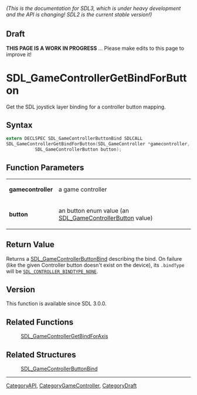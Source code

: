 ====== (This is the documentation for SDL3, which is under heavy development and the API is changing! SDL2 is the current stable version!) ======

== Draft ==

'''THIS PAGE IS A WORK IN PROGRESS''' ... Please make edits to this page to improve it!



<!-- #*^*^*^*^*See https://wiki.libsdl.org/SGFunctions for details on editing this page*^*^*^*^* -->
= SDL_GameControllerGetBindForButton =

Get the SDL joystick layer binding for a controller button mapping.

== Syntax ==

<syntaxhighlight lang='c'>
extern DECLSPEC SDL_GameControllerButtonBind SDLCALL
SDL_GameControllerGetBindForButton(SDL_GameController *gamecontroller,
           SDL_GameControllerButton button);
</syntaxhighlight>

== Function Parameters ==

{|
|'''gamecontroller'''
|a game controller
|-
|'''button'''
|an button enum value (an [[SDL_GameControllerButton]] value)
|}

== Return Value ==

Returns a [[SDL_GameControllerButtonBind]] describing the bind. On failure
(like the given Controller button doesn't exist on the device), its
<code>.bindType</code> will be
<code>[[SDL_CONTROLLER_BINDTYPE_NONE]]</code>.

== Version ==

This function is available since SDL 3.0.0.

== Related Functions ==

:[[SDL_GameControllerGetBindForAxis]]


== Related Structures ==

:[[SDL_GameControllerButtonBind]]

----
[[CategoryAPI]], [[CategoryGameController]], [[CategoryDraft]]
<!-- #See the Style Guide for instructions on editing the footer. -->


